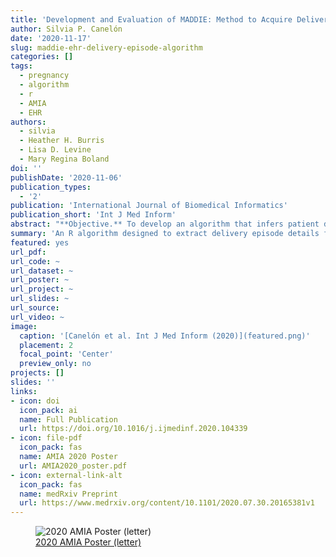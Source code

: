 ```yaml
---
title: 'Development and Evaluation of MADDIE: Method to Acquire Delivery Date Information from Electronic Health Records'
author: Silvia P. Canelón
date: '2020-11-17'
slug: maddie-ehr-delivery-episode-algorithm
categories: []
tags:
  - pregnancy
  - algorithm
  - r
  - AMIA
  - EHR
authors:
  - silvia
  - Heather H. Burris
  - Lisa D. Levine
  - Mary Regina Boland
doi: ''
publishDate: '2020-11-06'
publication_types:
  - '2'
publication: 'International Journal of Biomedical Informatics'
publication_short: 'Int J Med Inform'
abstract: "**Objective.** To develop an algorithm that infers patient delivery dates (PDDs) and delivery-specific details from Electronic Health Records (EHRs) with high accuracy; enabling pregnancy-level outcome studies in women’s health.<br><br>**Materials and Methods.** We obtained EHR data from 1,060,100 female patients treated at Penn Medicine hospitals or outpatient clinics between 2010-2017. We developed an algorithm called MADDIE: **M**ethod to **A**cquire **D**elivery **D**ate **I**nformation from **E**lectronic Health Records that infers a PDD for distinct deliveries based on EHR encounter dates assigned a delivery code, the frequency of code usage, and the time differential between code assignments. We validated MADDIE's PDDs against a birth log independently maintained by the Department of Obstetrics and Gynecology.<br><br>**Results.** MADDIE identified 50,560 patients having 63,334 distinct deliveries. MADDIE was 98.6% accurate (F1-score 92.1%) when compared to the birth log. The PDD was on average 0.68 days earlier than the true delivery date for patients with only one delivery (± 1.43 days) and 0.52 days earlier for patients with more than one delivery episode (± 1.11 days).<br><br>**Discussion.** MADDIE is the first algorithm to successfully infer PDD information using only structured delivery codes and identify multiple deliveries per patient. MADDIE is also the first to validate the accuracy of the PDD using an external gold standard of known delivery dates as opposed to manual chart review of a sample.<br><br>**Conclusion.** MADDIE augments the EHR with delivery-specific details extracted with high accuracy and relies only on structured EHR elements while harnessing temporal information and the frequency of code usage to identify accurate PDDs."
summary: 'An R algorithm designed to extract delivery episode details from structured Electronic Health Record data.'
featured: yes
url_pdf: 
url_code: ~
url_dataset: ~
url_poster: ~
url_project: ~
url_slides: ~
url_source:
url_video: ~
image:
  caption: '[Canelón et al. Int J Med Inform (2020)](featured.png)'
  placement: 2
  focal_point: 'Center'
  preview_only: no
projects: []
slides: ''
links:
- icon: doi
  icon_pack: ai
  name: Full Publication
  url: https://doi.org/10.1016/j.ijmedinf.2020.104339
- icon: file-pdf
  icon_pack: fas
  name: AMIA 2020 Poster
  url: AMIA2020_poster.pdf
- icon: external-link-alt
  icon_pack: fas
  name: medRxiv Preprint
  url: https://www.medrxiv.org/content/10.1101/2020.07.30.20165381v1
---
```


![[2020 AMIA Poster (letter)](2020_AMIA_Annual_v2_letter.pdf)](2020_AMIA_Annual_v2_letter.png)
